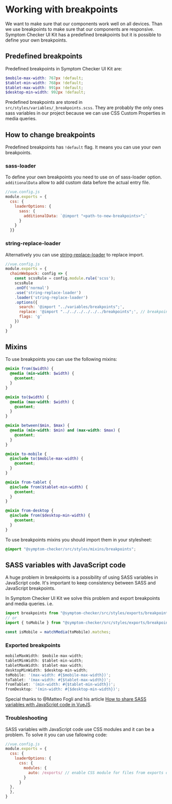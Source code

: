 
<Meta title="Getting Started/Development Guide/Working with breakpoints"/>

# Working with breakpoints
We want to make sure that our components work well on all devices. Than we use breakpoints to make sure that our components are responsive.
Symptom Checker UI Kit has a predefined breakpoints but it is possible to define your own breakpoints.

<PageOutline/>

## Predefined breakpoints
Predefined breakpoints in Symptom Checker UI Kit are:

```scss
$mobile-max-width: 767px !default;
$tablet-min-width: 768px !default;
$tablet-max-width: 991px !default;
$desktop-min-width: 992px !default;
```

<Alert>
  <p>Predefined breakpoints are stored in <code>src/styles/variables/_breakpoints.scss</code>.
  They are probably the only ones sass variables in our project because we can use CSS Custom Properties in media queries.</p>
</Alert>

## How to change breakpoints
Predefined breakpoints has `!default` flag. It means you can use your own breakpoints.

### sass-loader
To define your own breakpoints you need to use on of sass-loader option. `additionalData` allow to add custom data before the actual entry file.

```js
//vue.config.js
module.exports = {
  css: {
    loaderOptions: {
      sass: {
        additionalData: `@import "<path-to-new-breakpoints>";`
      }
    }
  }}
```

### string-replace-loader
Alternatively you can use [string-replace-loader](https://www.npmjs.com/package/string-replace-loader) to replace import.

```js
//vue.config.js
module.exports = {
  chainWebpack: config => {
    const scssRule = config.module.rule('scss');
    scssRule
    .onOf('normal')
    .use('string-replace-loader')
    .loader('string-replace-loader')
    .options({
      search: '@import "../variables/breakpoints";',
      replace: '@import "../../../../../../breakpoints";', // breakpoints.scss in root directory
      flags: 'g'
    })
  }
}
```

## Mixins
To use breakpoints you can use the following mixins:

```scss
@mixin from($width) {
  @media (min-width: $width) {
    @content;
  }
}

@mixin to($width) {
  @media (max-width: $width) {
    @content;
  }
}

@mixin between($min, $max) {
  @media (min-width: $min) and (max-width: $max) {
    @content;
  }
}

@mixin to-mobile {
  @include to($mobile-max-width) {
    @content;
  }
}

@mixin from-tablet {
  @include from($tablet-min-width) {
    @content;
  }
}

@mixin from-desktop {
  @include from($desktop-min-width) {
    @content;
  }
}
```

To use breakpoints mixins you should import them in your stylesheet:

```scss
@import "@symptom-checker/src/styles/mixins/breakpoints";
```

## SASS variables with JavaScript code
A huge problem in breakpoints is a possibility of using SASS variables in JavaScript code.
It's important to keep consistency between SASS and JavaScript breakpoints.

In Symptom Checker UI Kit we solve this problem and export breakpoints and media queries. i.e.

```js
import breakpoints from "@symptom-checker/src/styles/exports/breakpoints.scss";
// or
import { toMobile } from "@symptom-checker/src/styles/exports/breakpoints.scss";

const isMobile = matchMedia(toMobile).matches;
```

### Exported breakpoints

```js
mobileMaxWidth: $mobile-max-width;
tabletMinWidth: $tablet-min-width;
tabletMaxWidth: $tablet-max-width;
desktopMinWidth: $desktop-min-width;
toMobile: '(max-width: #{$mobile-max-width})';
toTablet: '(max-width: #{$tablet-max-width})';
fromTablet: '(min-width: #{$tablet-min-width})';
fromDesktop: '(min-width: #{$desktop-min-width})';
```

Special thanks to @Matteo Fogli and his article [How to share SASS variables with JavaScript code in VueJS](https://dev.to/pecus/how-to-share-sass-variables-with-javascript-code-in-vuejs-55p3).

### Troubleshooting
SASS variables with JavaScript code use CSS modules and it can be a problem. To solve it you can use fallowing code:

```js
//vue.config.js
module.exports = {
  css: {
    loaderOptions: {
      css: {
        modules: {
          auto: /exports/ // enable CSS module for files from exports directory
        }
      }
  },
  },
}
```

